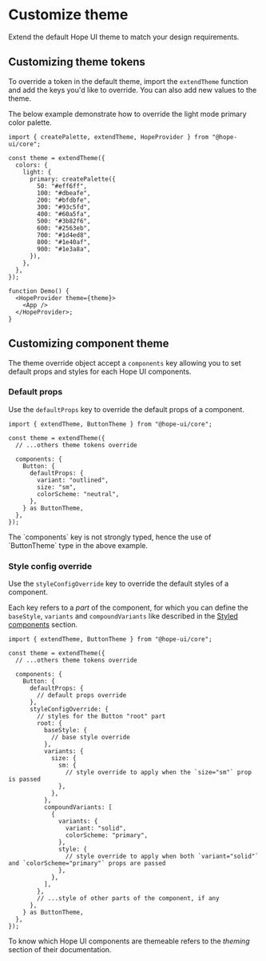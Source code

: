 
# Customize theme

Extend the default Hope UI theme to match your design requirements.

## Customizing theme tokens

To override a token in the default theme, import the `extendTheme` function and add the keys you'd like to override. You can also add new values to the theme.

The below example demonstrate how to override the light mode primary color palette.

```tsx
import { createPalette, extendTheme, HopeProvider } from "@hope-ui/core";

const theme = extendTheme({
  colors: {
    light: {
      primary: createPalette({
        50: "#eff6ff",
        100: "#dbeafe",
        200: "#bfdbfe",
        300: "#93c5fd",
        400: "#60a5fa",
        500: "#3b82f6",
        600: "#2563eb",
        700: "#1d4ed8",
        800: "#1e40af",
        900: "#1e3a8a",
      }),
    },
  },
});

function Demo() {
  <HopeProvider theme={theme}>
    <App />
  </HopeProvider>;
}
```

## Customizing component theme

The theme override object accept a `components` key allowing you to set default props and styles for each Hope UI components.

### Default props

Use the `defaultProps` key to override the default props of a component.

```tsx
import { extendTheme, ButtonTheme } from "@hope-ui/core";

const theme = extendTheme({
  // ...others theme tokens override

  components: {
    Button: {
      defaultProps: {
        variant: "outlined",
        size: "sm",
        colorScheme: "neutral",
      },
    } as ButtonTheme,
  },
});
```

<Callout type="warning">
  <span>
    The `components` key is not strongly typed, hence the use of `ButtonTheme` type in the above
    example.
  </span>
</Callout>

### Style config override

Use the `styleConfigOverride` key to override the default styles of a component.

Each key refers to a _part_ of the component, for which you can define the `baseStyle`, `variants` and `compoundVariants` like described in the [Styled components](/docs/styles/styled-components) section.

```tsx
import { extendTheme, ButtonTheme } from "@hope-ui/core";

const theme = extendTheme({
  // ...others theme tokens override

  components: {
    Button: {
      defaultProps: {
        // default props override
      },
      styleConfigOverride: {
        // styles for the Button "root" part
        root: {
          baseStyle: {
            // base style override
          },
          variants: {
            size: {
              sm: {
                // style override to apply when the `size="sm"` prop is passed
              },
            },
          },
          compoundVariants: [
            {
              variants: {
                variant: "solid",
                colorScheme: "primary",
              },
              style: {
                // style override to apply when both `variant="solid"` and `colorScheme="primary"` props are passed
              },
            },
          ],
        },
        // ...style of other parts of the component, if any
      },
    } as ButtonTheme,
  },
});
```

To know which Hope UI components are themeable refers to the _theming_ section of their documentation.
